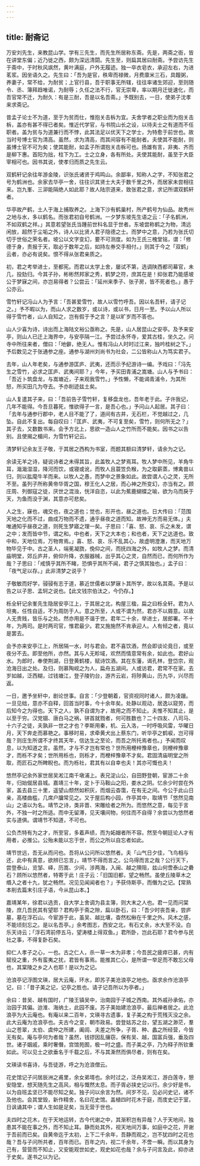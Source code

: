 ```yaml
---
---
---
```

title: 耐斋记
---



万安刘先生，来教昆山学。学有三先生，而先生所居称东斋。先是，两斋之衙，皆在讲堂东偏；近乃徙之西，颇为深远清閟。先生至，则扁其居曰耐斋。予尝访先生于斋中，于时秋风飒然，黄叶满庭，户外无履迹。独一卒衣皂衣，承迎左右，为进茗浆。因坐语久之。先生曰：「吾为是官，秩卑而禄微，月费廪米三石，具饘粥，养妻子，常不给，为耐贫；上官行县，吾于职事无所辖，往往率诸生郊迎，至则随令、丞、簿拜趋唯诺，为耐辱；久任之法不行，官无崇卑，率以期月迁徙速化，而吾官常不迁，为耐久：有是三耐，吾是以名吾斋。」予既别去，一日，使弟子沈孝来求斋记。

昔孟子论士不为道，至于为贫而仕，惟抱关击柝为宜。夫舍学者之职业而为抱关击柝，盖亦有甚不得已者矣。惟近代学官，与书院山长之设，以待夫士之有道而不任职者。盖为贫与为道兼行而不悖，此其法足以优天下之学士，为特愈于前世也。故当时号博士官为清高。虽然，求为清高，而其间容有不能耐者。夫使其不能耐，则虽博士官不可为矣；使其能耐，如孟子所谓抱关击柝可也。扬雄有言，非夷、齐而是柳下惠。首阳为拙，柱下为工。士之立身，各有所处。夫使其能耐，虽至于大臣宰相可也。因书其说，使孝归而质之先生云。

双鹤轩记余往年游金陵，识张氏诸贤于鸡鸣山。余鄙率，知称人之字，不知张君之号为鹤洲也。余家去华亭一舍，往往识其贤士大夫于数千里之外，而居家未尝相往来。岂九峯、三泖能隔绝人如此耶？故人陆宗道来，致张君之意，求记所谓双鹤轩者。

华亭故产鹤，土人于海上捕取养之。上海下沙有鹤巢村，所产鹤号为仙品。故秀州之地与水，多以鹤名。而张君初自号鹤洲。一夕梦东坡先生语之云：「子名鹤洲，不如双鹤之祥。」其意若望张氏当踵前世科名显于世者。东坡尝称鹤之为物，清远闲放，超然于尘垢之外，诗人以比贤人君子隐德之士。而梦中之意，乃若为张氏切切于世俗之荣名者。坡公以文字变幻，要不可测度。如为王氏三槐堂铭，谓：「修德于身，责报于天，取必于数年之后，如持左券交手相付。」则其于今之「双鹤」云者，亦必有说矣。恨不得从张君亲质之。

初，君之考举进士，至都宪。而君以太学上舍，屡试不第，选调陕西都司幕官，未几，投劾归。今其子孙，彬彬然邦家之秀，鹤梦之符，庶其在是！抑张君乃能感坡公于梦寐之间，亦岂易得者？公尝云：「延州来季子、张子房，皆不死者也。」愚于公亦云。

雪竹轩记冯山人为予言：「吾甚爱雪竹，故人以雪竹呼吾。因以名吾轩，请子记之。」予不暇以为，而山人求之数岁，或以诗，或以书，日月一至。予以山人所以得于雪竹者，山人自知之，岂有假于予之言？是以旷岁而不答也。

山人少喜为诗，诗出而上海陆文裕公亟称之。先是，山人居昆山之安亭。及予来安亭，则山人已迁上海界中，与安亭隔一江。予尝过永怀寺，爱其古桂，坐久之。问寺中所往来者，僧曰：「地僻，绝无人。惟有冯山人时时过江来，独吟桂树之下。」予后数见之于张通参之座。通参与湖州刘尚书为社会，二公皆称山人为笃实君子。

去年，山人年老矣，与通参游匡庐、武夷，还而示予纪游诗一编。予戏曰：「冯先生之雪竹，必求之匡庐、武夷间耶？」今年，予买田青浦之嵩塘。山人与予书曰：「吾近卜筑盘龙，与嵩塘近，子来观我雪竹。」予性懒，不能谒青浦令，为其所怒，所买田几为夺去。予亦削迹兹土矣。

山人复遣其子来，曰：「吾前告子雪竹轩，复移盘龙也，吾年老于此。子许我记，几年不能得。今吾旦暮死，惟欲得子一言，是吾心也。」予问山人起居。其子曰：「去年与通参行郡中，老人目不能了了，道间有古井，无石栏，不觉越过之，几坠。自此不复出。每自叹曰：「匡庐、武夷，不可复至矣，雪竹，则何所无之？」其子去，又数数书来。会予方北上，思欲一造山人之竹所而不能矣。因书之以告别。且使揭之楣间，为雪竹轩记云。

清梦轩记余友王子敬，于其居之西构为书室，而题其额曰清梦轩，请余为之记。

余读无羊之诗，疑说诗者之未得其旨，此盖牧人之梦焉耳。牧人梦中所见，羊角牛耳，濈濈湿湿，降河而饮，或寝或讹，而牧人且蓑笠负糇，为之取薪蒸，博禽兽以归，则以肱麾牛羊而来。以牧人之愚，而梦中之景象如此。故尝谓人心之灵，无所不至。虽列子所称黄帝华胥之国，穆王化人之居，而心神之所变幻，亦当有之。顾庄周、列御寇之徒，厌世之混浊，恍洋自恣，以此为蕉鹿蝴蝶之喻，欲为乌而戾于天，为鱼而没于渊，其意亦可悲矣。

人之生，寐也，魂交也，夜之道也；觉也，形开也，昼之道也。日大传曰：「范围天地之化而不过，曲成万物而不遗，通乎昼夜之道而知。故神无方而易无体。」夫唯通知乎昼夜之道，则死生梦寤之理一矣。子思曰：「喜、怒、哀、乐之未发，谓之中；发而皆中节，谓之和。中也者，天下之大本也；和也者，天下之达道也。致中和，天地位焉，万物育焉。」喜、怒、哀、乐不乱其心，故虚明澄澈，而天地万物毕见于中。古之圣人，端冕凝旒，俛仰之间，而抚四海之外，如牧人之梦。而清庙明堂，郊丘庐井，俯仰升降，衣服器械，出乎其心之灵，自然而已，而何所作为哉？子思曰：「戒慎乎其所不睹，恐惧乎其所不闻，君子之慎其独也。」孟子曰：「夜气足以存。」此非清梦之说乎？

子敬敏而好学，骎骎有志于道，慕近世儒者以梦寐卜其所学，故以名其斋。予是以告之以子思、孟轲之说也。【此文钱宗伯汰之，今仍存。】

栎全轩记余峯先生隐居安亭江上，于其居之北，构屋三楹，扁之曰栎全轩。君为人坦夷，任性自适，不为周防于人。意之所至，人或不谓为然，君亦不以屑意。以故人无贵贱，皆乐与之处。然亦用是不谐于世。君年二十余，举进士，居郎署。不十年，为两司。是时两司官，惟君最少。君又施施然不肯承迎人。人有倾之者，竟以是罢去。

会予亦来安亭江上，所居隔一水，时与君会。君不喜饮酒，然会即谈论竟日，或至夜分不去。即至他所，亦然。其与人无畛域，欢然而情意常有余，如此也。君好山水。为郎时，奉使荆湖，日登黄鹤楼，赋诗饮酒。其在东藩，谒孔林，登岱宗，观沧海日出之处。及归，则慕陶岘之为人，扁舟五湖间。人或访君，君常不在家。去岁如越，泛西糊，过钱塘江，登子陵钓台，游齐云岩，将陟黄山，历九华，兴尽而返。

一日，邀予坐轩中，剧论世事。自言：「少登朝着，官资视同时诸人，颇为凌躐。一旦见绌，意亦不自释，回首当时事，今十余年矣。处静以观动，居逸以窥劳，而后知今之为得也。天下之人，孰不自谓为才，故用之而不知止。夫惟不知其止，是以至于穷。汉党锢、唐白马之祸，骈首就戮者，何可胜数也？二十四友、八司马、十六子之徒，夫孰非一世之才也？李斯用秦，机、云入洛，一时呼吸风雷，华曜日月，天下奔走而慕艳之。事移时易，求牵黄犬出上蔡东门，听华亭之鹤唳，岂可得哉？则庄生所谓不才终其天年，信达生之至论，而吾之所托焉者也。」予闻而叹息，以为知道之言。虽然，才与不才岂有常也？世所用楩梓豫章也，则楩梓豫章才，而栎不才矣；世所用栎也，则栎才，而楩梓豫章不才矣。君固清庙明堂之所取，而匠石之所睥睨也。而为栎社，君其有以自幸也夫！其亦可慨也夫！

悠然亭记余外家世居吴淞江南千墩浦上。表兄淀山公，自田野登朝，宦游二十余年，归始僦居县城。嘉靖三十年，定卜于马鞍山之阳，娄水之阴。忆余少时尝在外家，盖去县三十里，遥望山颓然如积灰，而烟云杳霭，在有无之间。今公于此山日亲，高楼曲槛，几席户牖常见之。又于屋后构小园，作亭其中，取靖节「悠然见南山」之语以为名。靖节之诗，类非晋、宋雕绘者之所为。而悠然之意，每见于言外，不独一时之所适。而中无留滞，见天壤间物，何往而不自得？余尝以为悠然者实与道俱。谓靖节不知道，不可也。

公负杰特有为之才，所至官，多着声绩，而为妬媢者所不容。然至今朝廷论人才有用者，必推公。公殆未能以忘于世，而公之所以自忘者如此。

靖节世远，吾无从而问也。吾将从公问所以悠然者。夫「山气日夕佳，飞鸟相与还，此中有真意，欲辨已忘言」，靖节不得而言之。公乌得而言之哉？公行天下，尝登泰山，览邹、峄，历嵩、少间，涉两海，入闽、越之隩阻，兹山何啻泰山之礨石？顾所以悠然者，特寄于此！庄子云：「旧国旧都，望之畅然。虽使丘陵草木之缗入之者十九，犹之畅然。况见见闻闻者也？」予获侍斯亭，而僭为之记。【常熟本削去篇末引庄子语，今从昆山本。】

嘉靖某年，徐君以选贡，自大学上舍调为县主簿，则大末之人也。君一见而问棠陵，庶几吾民其有望耶？君构亭于斋之隙，扁以卧石，曰：「吾少时丧吾亲，尝庐墓，墓在浮石山。今宦游于此，虽吴、越比壤，杳然松楸在千里之外。风木之感，不能顷刻忘之。是以名吾亭。」余考图志，西安之北，有石丈余，水大至不没。白乐天诗云；「浮石湾前停五马，望涛楼上得双鱼。」君所卧，岂此石耶？君今参与民社之事，不得复卧石矣。

抑仁人孝子之心，一也。古之仁人，杀一草一木为非孝；今吾民之疲瘁已甚，内有赋役之重，外有蛮夷之扰，君皆有事焉。能推其仁心，是所谓一举足而不敢忘父母也，其棠陵之乡之人也耶！是以为之记。

沧浪亭记浮图文瑛，居大云庵，环水，即苏子美沧浪亭之地也。亟求余作沧浪亭记，曰：「昔子美之记，记亭之胜也。请子记吾所以为亭者。」

余曰：昔吴、越有国时，广陵王镇吴中，治南园于子城之西南。其外戚孙承佑，亦治园于其偏。迨淮、海纳土，此园不废。苏子美始建沧浪亭，最后禅者居之。此沧浪亭为大云庵也。有庵以来二百年，文瑛寻古遗事，复子美之构于荒残灭没之余。此大云庵为沧浪亭也。夫古今之变，朝市政易。尝登姑苏之台，望五湖之渺茫，羣山之苍翠，太伯、虞仲之所建，阖闾、夫差之所争，子胥、种、蠡之所经营，今皆无有矣。庵与亭何为者哉？虽然，钱镠因乱攘窃，保有吴、越，国富兵强，垂及四世。诸子姻戚，乘时奢僭，宫馆苑囿，极一时之盛。而子美之亭，乃为释子所钦重如此。可以见士之欲垂名于千载之后，不与其澌然而俱尽者，则有在矣。

文瑛读书喜诗，与吾徒游，呼之为沧浪僧云。

花史馆记子问居辰洲之甫里，余女弟壻也。余时过之，泛舟吴淞江，游白莲寺，憩安隐堂，想天随先生之高风，相与慨然太息。而子胥必挟史记以行。余少好是书，以为自班孟坚已不能尽知之矣。独子问以余言为然。间岁不见，见必问史记，诸不及他也。会其堂毁，新作精舍，名曰花史馆。盖植四时花木于庭，而庋史记于室，日讽诵其中；谓人生如是足矣，当无营于世也。

夫四时之花木，在于天地运转，古今代谢之中，其渐积岂有异哉？人于天地间，独患其不能在事之外，而不知止耳。静而处其外，视天地间万事，如庭中之花，开谢于吾前而已矣。自黄帝迄于太初，上下二千余年，吾静而观之，岂不犹四时之花也哉？吾与子问所共者，百年而已。百年之内，视二千余年，不啻一瞬。而以其身为己有，营营而不知止，又安能观世如史，观史如花也哉？余与子问言及此，抑亦进于史矣。遂书之以为记。